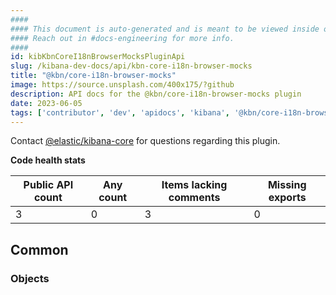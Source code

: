 ```yaml
---
####
#### This document is auto-generated and is meant to be viewed inside our experimental, new docs system.
#### Reach out in #docs-engineering for more info.
####
id: kibKbnCoreI18nBrowserMocksPluginApi
slug: /kibana-dev-docs/api/kbn-core-i18n-browser-mocks
title: "@kbn/core-i18n-browser-mocks"
image: https://source.unsplash.com/400x175/?github
description: API docs for the @kbn/core-i18n-browser-mocks plugin
date: 2023-06-05
tags: ['contributor', 'dev', 'apidocs', 'kibana', '@kbn/core-i18n-browser-mocks']
---
```




Contact [@elastic/kibana-core](https://github.com/orgs/elastic/teams/kibana-core) for questions regarding this plugin.

**Code health stats**

| Public API count  | Any count | Items lacking comments | Missing exports |
|-------------------|-----------|------------------------|-----------------|
| 3 | 0 | 3 | 0 |

## Common

### Objects
<DocDefinitionList data={kbnCoreI18nBrowserMocksObj.common.objects}/>

